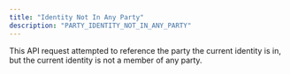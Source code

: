 ```yaml
---
title: "Identity Not In Any Party"
description: "PARTY_IDENTITY_NOT_IN_ANY_PARTY"
---
```


This API request attempted to reference the party the current identity is in, but the current identity is not a member of any party.

